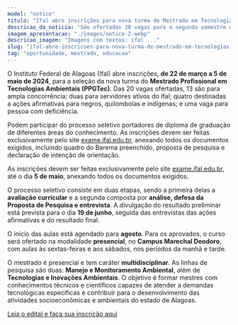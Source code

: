 ```yaml
---
model: "notice"
titulo: "Ifal abre inscrições para nova turma de Mestrado em Tecnologias Ambientais"
descricao_da_noticia: "São ofertadas 20 vagas para o segundo semestre de 2024"
imagem_apresentacao: "./images/notice-2.webp"
descricao_imagem: "Imagens com textos: ifal ..."
slug: "ifal-abre-inscricoes-para-nova-turma-de-mestrado-em-tecnologias-ambientais"
tag: "oportunidade, mestrado, educacao"
---
```


O Instituto Federal de Alagoas (Ifal) abre inscrições, **de 22 de março a 5 de maio de 2024**, para a seleção da nova turma do **Mestrado Profissional em Tecnologias Ambientais (PPGTec)**. Das 20 vagas ofertadas, 13 são para ampla concorrência; duas para servidores ativos do Ifal; quatro destinadas a ações afirmativas para negros, quilombolas e indígenas; e uma vaga para pessoa com deficiência.

Podem participar do processo seletivo portadores de diploma de graduação de diferentes áreas do conhecimento. As inscrições devem ser feitas exclusivamente pelo site [exame.ifal.edu.br](http://exame.ifal.edu.br), anexando todos os documentos exigidos, incluindo quadro do Barema preenchido, proposta de pesquisa e declaração de intenção de orientação.

As inscrições devem ser feitas exclusivamente pelo site [exame.ifal.edu.br](http://exame.ifal.edu.br), até o dia **5 de maio**, anexando todos os documentos exigidos.

O processo seletivo consiste em duas etapas, sendo a primeira delas a **avaliação curricular** e a segunda composta por **análise, defesa da Proposta de Pesquisa e entrevista**. A divulgação do resultado preliminar está prevista para o dia **19 de junho**, seguida das entrevistas das ações afirmativas e do resultado final.

O início das aulas está agendado para **agosto**. Para os aprovados, o curso será ofertado na modalidade **presencial**, no **Campus Marechal Deodoro**, com aulas às sextas-feiras e aos sábados, nos períodos da manhã e tarde.

O mestrado é presencial e tem caráter **multidisciplinar**. As linhas de pesquisa são duas: **Manejo e Monitoramento Ambiental**, além de **Tecnologias e Inovações Ambientais**. O objetivo é formar mestres com conhecimentos técnicos e científicos capazes de atender a demandas tecnológicas específicas e contribuir para o desenvolvimento das atividades socioeconômicas e ambientais do estado de Alagoas.

[Leia o edital e faça sua inscrição aqui](http://exame.ifal.edu.br)